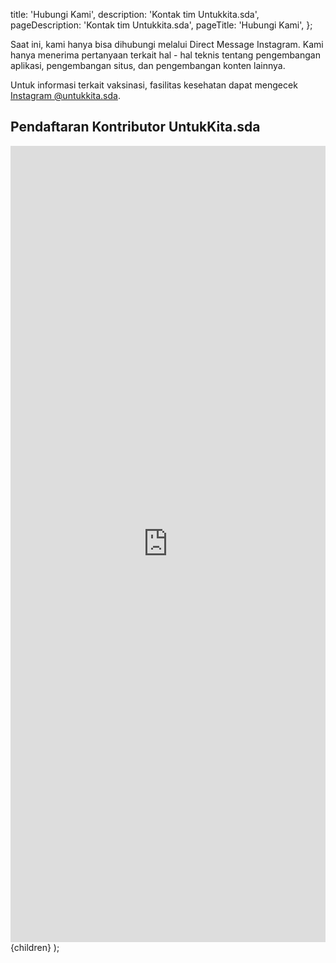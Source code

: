 
  title: 'Hubungi Kami',
  description: 'Kontak tim Untukkita.sda',
  pageDescription: 'Kontak tim Untukkita.sda',
  pageTitle: 'Hubungi Kami',
};

Saat ini, kami hanya bisa dihubungi melalui Direct Message Instagram. Kami hanya menerima pertanyaan terkait hal - hal teknis tentang pengembangan aplikasi, pengembangan situs, dan pengembangan konten lainnya.

Untuk informasi terkait vaksinasi, fasilitas kesehatan dapat mengecek [Instagram @untukkita.sda](https://instagram.com/untukkita.sda).

## Pendaftaran Kontributor UntukKita.sda

<script src="https://static.airtable.com/js/embed/embed_snippet_v1.js"></script>

<iframe
  className="airtable-embed airtable-dynamic-height border-2 border-black"
  src="https://airtable.com/embed/shrqv0a9lF6p7XBuz?backgroundColor=green"
  frameBorder="0"
  width="100%"
  height="1274"
></iframe>

  <LayoutMarkdownPages title={meta.title} pageTitle={meta.pageTitle}>
    {children}
  </LayoutMarkdownPages>
);
